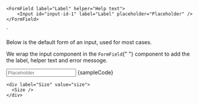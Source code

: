 

    <FormField label="Label" helper="Help text">
        <Input id="input-id-1" label="Label" placeholder="Placeholder" />
    </FormField>
`

<Section contained={true} style={{ paddingTop: 0 }}>
  <p>Below is the default form of an input, used for most cases.</p>

  <p>
    We wrap the input component in the <Code small={true}>FormField</Code>{" "}
    component to add the the label, helper text and error messoge.
  </p>

  <Preview wrapper={true}>
    <FormField label="Label" helper="Help text">
      <Input id="input-id-1" label="Label" placeholder="Placeholder" />
    </FormField>
  </Preview>

  <Snippet language="js">
    {sampleCode}
  </Snippet>
</Section>

<Section style={{ paddingTop: 0 }}>
  <Switcher>
    <div label="States" value="states">
      <States />
    </div>

    <div label="Size" value="size">
      <Size />
    </div>
	
  </Switcher>
</Section>
